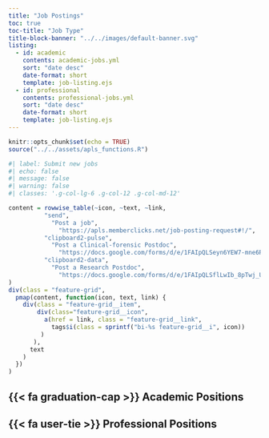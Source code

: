 ```yaml
---
title: "Job Postings"
toc: true
toc-title: "Job Type"
title-block-banner: "../../images/default-banner.svg"
listing:
  - id: academic
    contents: academic-jobs.yml
    sort: "date desc"
    date-format: short
    template: job-listing.ejs
  - id: professional
    contents: professional-jobs.yml
    sort: "date desc"
    date-format: short
    template: job-listing.ejs
---
```


```r
knitr::opts_chunk$set(echo = TRUE)
source("../../assets/apls_functions.R")
```

::: {.column-page-inset}
```r
#| label: Submit new jobs
#| echo: false
#| message: false
#| warning: false
#| classes: '.g-col-lg-6 .g-col-12 .g-col-md-12'

content = rowwise_table(~icon, ~text, ~link,
          "send",          
            "Post a job",
              "https://apls.memberclicks.net/job-posting-request#!/",
          "clipboard2-pulse",          
            "Post a Clinical-forensic Postdoc",
              "https://docs.google.com/forms/d/e/1FAIpQLSeyn6YEW7-mne6RsT-yzTMN8HNSXQjuHYPP1DtW7gQq11H9eA/viewform",
          "clipboard2-data",          
            "Post a Research Postdoc",
              "https://docs.google.com/forms/d/e/1FAIpQLSflLwIb_8pTwj_UF7zUDYlBV-4ZF5RhOTB8CJ4etbIPlncwoA/viewform"
)
div(class = "feature-grid",
  pmap(content, function(icon, text, link) {
    div(class = "feature-grid__item",
        div(class="feature-grid__icon",
          a(href = link, class = "feature-grid__link",
            tags$i(class = sprintf("bi-%s feature-grid__i", icon))
         )
       ),
      text
    )
  })
)
```
:::


## {{< fa graduation-cap >}} Academic Positions

::: {#academic}
:::

## {{< fa user-tie >}} Professional Positions

::: {#professional}
:::
